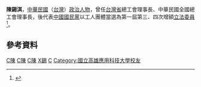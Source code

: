 {{Infobox_officeholder
| name = 陳錫淇
| image name =
| width = 
| now = 中華民國（台灣）政治人士 
| period = 
| Sex = 男 
| Native place = 
| date of birth = 
| party = {{Kmt|19px}}
| place of birth = 
| educate = 
*國立高雄工業專科學校畢業
*菲律賓國立大學研究
*革命實踐研究院結業
| past = 
*台糖公司煮糖工、工程師、產業工會組長、常務理事、常務監事
*台灣省製糖業產業工會聯合會理事長
*台灣省總工會理事長
*中華民國全國總工會理事長
*中國國民黨生產事業黨部委員
*台灣省黨部委員
*台閩地區勞工保險監理會委員
*台灣省工礦檢查委員會委員
*內政部基本工資審議委員
*中國青年反共救國團團務指導委員
*三民主義統一中國大同盟常務委員
*第一屆第三次增額立法委員<br><span style="color: blue;">(1981年-1984年)</span>
*第一屆第四次增額立法委員<br><span style="color: blue;">(1984年-1987年)</span>
}}
'''陳錫淇'''，[[中華民國|中華民國]]（[[台灣|台灣]]）[[政治人物|政治人物]]，曾任[[台灣省|台灣省]]總工會理事長、中華民國全國總工會理事長，後代表[[中國國民黨|中國國民黨]]以工人團體當選為第一屆第三、四次增額[[立法委員|立法委員]]<ref>{{Cite web |url=http://npl.ly.gov.tw/do/www/commissionerInfo?id=212&expireBack=01&expire=01&act=exp&keyword=&orderBy=name&nameOrder=true&eleDisOrder=true |title=立法院全球資訊網 陳錫淇委員簡介 |access-date=2008-08-01 |archive-date=2016-03-04 |archive-url=https://web.archive.org/web/20160304091729/http://npl.ly.gov.tw/do/www/commissionerInfo?id=212&expireBack=01&expire=01&act=exp&keyword=&orderBy=name&nameOrder=true&eleDisOrder=true |dead-url=no }}</ref>。

==參考資料==
<div class="references-small">
<references />
</div>

[[Category:第一屆立法院第三次增額立法委員|C陳]]
[[Category:第一屆立法院第四次增額立法委員|C陳]]
[[Category:中國國民黨黨員|C陳]]
[[Category:陳姓|X錫]]
[[Category:中華民國總統府國策顧問|C]]
[[Category:國立高雄應用科技大學校友|Category:國立高雄應用科技大學校友]]